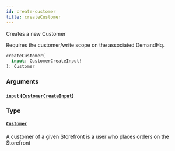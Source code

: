 ```yaml
---
id: create-customer
title: createCustomer
---
```



Creates a new Customer
                
Requires the customer/write scope on the associated DemandHq.


```graphql
createCustomer(
  input: CustomerCreateInput!
): Customer

```


### Arguments

#### `input` ([`CustomerCreateInput`](/developers/demandhq-apis/demand-api/graphql/reference/inputs/customer-create-input))




### Type

#### [`Customer`](/developers/demandhq-apis/demand-api/graphql/reference/objects/customer) 

A customer of a given Storefront is a user who places orders on the Storefront




